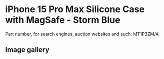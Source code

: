
# iPhone 15 Pro Max Silicone Case with MagSafe - Storm Blue

Part number, for search engines, auction websites and such: MT1P3ZM/A

## Image gallery

<div style={{ width: '100%', maxWidth: '768px' }}>
<GalleryComponent
    images={[
      {
        original: "/everysource/MT1P3.webp",
        thumbnail: "/everypreview/MT1P3.webp",
      },
      {
        original: "/everysource/MT1P3_AV1.webp",
        thumbnail: "/everypreview/MT1P3_AV1.webp",
      },
      {
        original: "/everysource/MT1P3_AV2.webp",
        thumbnail: "/everypreview/MT1P3_AV2.webp",
      },
      {
        original: "/everysource/MT1P3_AV3.webp",
        thumbnail: "/everypreview/MT1P3_AV3.webp",
      }
    ]}
  />
</div>